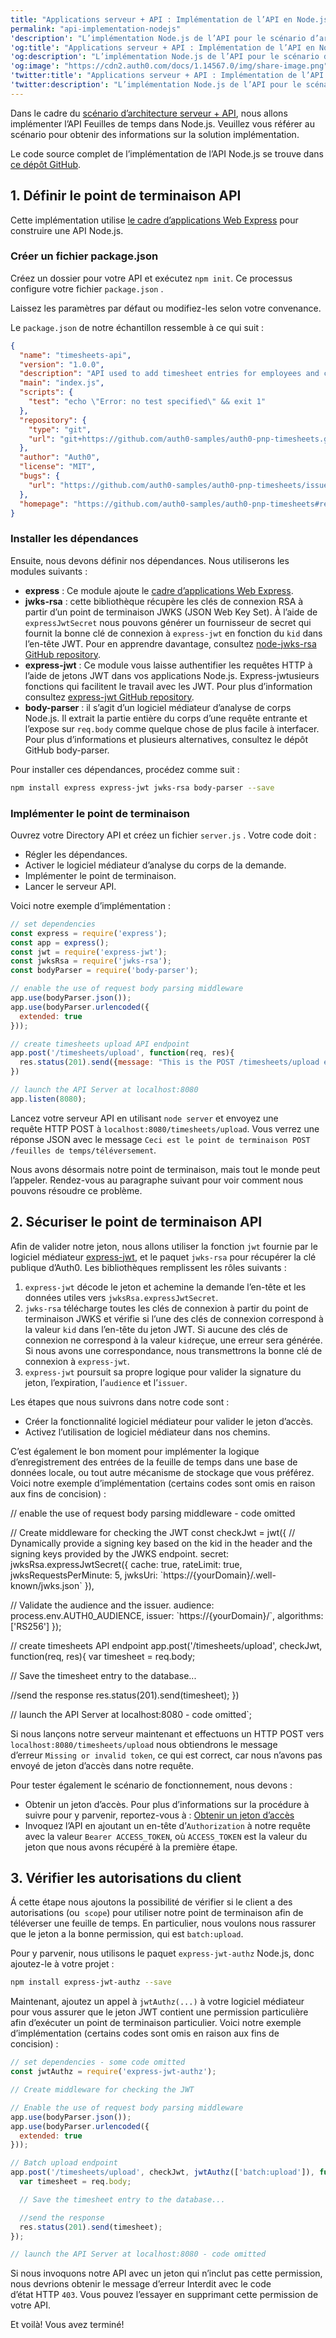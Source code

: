 ```yaml
---
title: "Applications serveur + API : Implémentation de l’API en Node.js"
permalink: "api-implementation-nodejs"
'description': "L’implémentation Node.js de l’API pour le scénario d’architecture Serveur Client + API"
'og:title': "Applications serveur + API : Implémentation de l’API en Node.js"
'og:description': "L’implémentation Node.js de l’API pour le scénario d’architecture Serveur Client + API"
'og:image': "https://cdn2.auth0.com/docs/1.14567.0/img/share-image.png"
'twitter:title': "Applications serveur + API : Implémentation de l’API en Node.js"
'twitter:description': "L’implémentation Node.js de l’API pour le scénario d’architecture Serveur Client + API"
---
```



Dans le cadre du [scénario d’architecture serveur + API](https://auth0.com/docs/architecture-scenarios/application/server-api), nous allons implémenter l’API Feuilles de temps dans Node.js. Veuillez vous référer au scénario pour obtenir des informations sur la solution implémentation.

Le code source complet de l’implémentation de l’API Node.js se trouve dans [ce dépôt GitHub](https://github.com/auth0-samples/auth0-pnp-exampleco-timesheets/tree/master/timesheets-api/node).

## 1. Définir le point de terminaison API

Cette implémentation utilise [le cadre d’applications Web Express](http://expressjs.com/) pour construire une API Node.js.

### Créer un fichier package.json

Créez un dossier pour votre API et exécutez `npm init`. Ce processus configure votre fichier `package.json` .

Laissez les paramètres par défaut ou modifiez-les selon votre convenance.

Le `package.json` de notre échantillon ressemble à ce qui suit :

```json lines
{
  "name": "timesheets-api",
  "version": "1.0.0",
  "description": "API used to add timesheet entries for employees and contractors",
  "main": "index.js",
  "scripts": {
    "test": "echo \"Error: no test specified\" && exit 1"
  },
  "repository": {
    "type": "git",
    "url": "git+https://github.com/auth0-samples/auth0-pnp-timesheets.git"
  },
  "author": "Auth0",
  "license": "MIT",
  "bugs": {
    "url": "https://github.com/auth0-samples/auth0-pnp-timesheets/issues"
  },
  "homepage": "https://github.com/auth0-samples/auth0-pnp-timesheets#readme"
}
```

### Installer les dépendances

Ensuite, nous devons définir nos dépendances. Nous utiliserons les modules suivants :

* **express** : Ce module ajoute le [cadre d’applications Web Express](https://expressjs.com/).
* **jwks-rsa** : cette bibliothèque récupère les clés de connexion RSA à partir d’un point de terminaison JWKS (JSON Web Key Set). À l’aide de `expressJwtSecret` nous pouvons générer un fournisseur de secret qui fournit la bonne clé de connexion à `express-jwt` en fonction du `kid` dans l’en-tête <Tooltip href="/docs/docs/fr-ca/glossary?term=json-web-token" tip="Jeton Web JSON (JWT)
Format standard de jeton d’ID (et souvent de jeton d’accès) utilisé pour représenter en toute sécurité des demandes entre deux parties." cta="Voir le glossaire">JWT</Tooltip>. Pour en apprendre davantage, consultez [node-jwks-rsa GitHub repository](https://github.com/auth0/node-jwks-rsa).
* **express-jwt** : Ce module vous laisse authentifier les requêtes HTTP à l’aide de jetons JWT dans vos applications Node.js. Express-jwtusieurs fonctions qui facilitent le travail avec les JWT. Pour plus d’information consultez [express-jwt GitHub repository](https://github.com/auth0/express-jwt).
* **body-parser** : il s’agit d’un logiciel médiateur d’analyse de corps Node.js. Il extrait la partie entière du corps d’une requête entrante et l’expose sur `req.body` comme quelque chose de plus facile à interfacer. Pour plus d’informations et plusieurs alternatives, consultez le dépôt GitHub body-parser.

Pour installer ces dépendances, procédez comme suit :

```bash lines
npm install express express-jwt jwks-rsa body-parser --save
```

### Implémenter le point de terminaison

Ouvrez votre Directory API et créez un fichier `server.js` . Votre code doit :

* Régler les dépendances.
* Activer le logiciel médiateur d’analyse du corps de la demande.
* Implémenter le point de terminaison.
* Lancer le serveur API.

Voici notre exemple d’implémentation :

```javascript lines
// set dependencies
const express = require('express');
const app = express();
const jwt = require('express-jwt');
const jwksRsa = require('jwks-rsa');
const bodyParser = require('body-parser');

// enable the use of request body parsing middleware
app.use(bodyParser.json());
app.use(bodyParser.urlencoded({
  extended: true
}));

// create timesheets upload API endpoint
app.post('/timesheets/upload', function(req, res){
  res.status(201).send({message: "This is the POST /timesheets/upload endpoint"});
})

// launch the API Server at localhost:8080
app.listen(8080);
```

Lancez votre serveur API en utilisant `node server` et envoyez une requête HTTP POST à `localhost:8080/timesheets/upload`. Vous verrez une réponse JSON avec le message `Ceci est le point de terminaison POST /feuilles de temps/téléversement`.

Nous avons désormais notre point de terminaison, mais tout le monde peut l’appeler. Rendez-vous au paragraphe suivant pour voir comment nous pouvons résoudre ce problème.

## 2. Sécuriser le point de terminaison API

Afin de valider notre jeton, nous allons utiliser la fonction `jwt` fournie par le logiciel médiateur [express-jwt](https://github.com/auth0/express-jwt#usage), et le paquet `jwks-rsa` pour récupérer la clé publique d’Auth0. Les bibliothèques remplissent les rôles suivants :

1. `express-jwt` décode le jeton et achemine la demande l’en-tête et les données utiles vers `jwksRsa.expressJwtSecret`.
2. `jwks-rsa` télécharge toutes les clés de connexion à partir du point de terminaison JWKS et vérifie si l’une des clés de connexion correspond à la valeur `kid` dans l’en-tête du jeton JWT. Si aucune des clés de connexion ne correspond à la valeur `kid`reçue, une erreur sera générée. Si nous avons une correspondance, nous transmettrons la bonne clé de connexion à `express-jwt`.
3. `express-jwt` poursuit sa propre logique pour valider la signature du jeton, l’expiration, l’`audience` et l’`issuer`.

Les étapes que nous suivrons dans notre code sont :

* Créer la fonctionnalité logiciel médiateur pour valider le jeton d’accès.
* Activez l’utilisation de logiciel médiateur dans nos chemins.

C’est également le bon moment pour implémenter la logique d’enregistrement des entrées de la feuille de temps dans une base de données locale, ou tout autre mécanisme de stockage que vous préférez. Voici notre exemple d’implémentation (certains codes sont omis en raison aux fins de concision) :


// enable the use of request body parsing middleware - code omitted

// Create middleware for checking the JWT
const checkJwt = jwt({
  // Dynamically provide a signing key based on the kid in the header and the signing keys provided by the JWKS endpoint.
  secret: jwksRsa.expressJwtSecret({
    cache: true,
    rateLimit: true,
    jwksRequestsPerMinute: 5,
    jwksUri: \`https://{yourDomain}/.well-known/jwks.json\`
  }),

  // Validate the audience and the issuer.
  audience: process.env.AUTH0_AUDIENCE,
  issuer: \`https://{yourDomain}/\`,
  algorithms: ['RS256']
});

// create timesheets API endpoint
app.post('/timesheets/upload', checkJwt, function(req, res){
  var timesheet = req.body;

  // Save the timesheet entry to the database...

  //send the response
  res.status(201).send(timesheet);
})

// launch the API Server at localhost:8080 - code omitted`;

<AuthCodeBlock children={codeExample} language="javascript" />

Si nous lançons notre serveur maintenant et effectuons un HTTP POST vers `localhost:8080/timesheets/upload` nous obtiendrons le message d’erreur `Missing or invalid token`, ce qui est correct, car nous n’avons pas envoyé de jeton d’accès dans notre requête.

Pour tester également le scénario de fonctionnement, nous devons :

* Obtenir un jeton d’accès. Pour plus d’informations sur la procédure à suivre pour y parvenir, reportez-vous à : [Obtenir un jeton d’accès](https://auth0.com/docs/architecture-scenarios/application/server-api#get-an-access-token)
* Invoquez l’API en ajoutant un en-tête d’`Authorization` à notre requête avec la valeur `Bearer ACCESS_TOKEN`, où `ACCESS_TOKEN` est la valeur du jeton que nous avons récupéré à la première étape.

## 3. Vérifier les autorisations du client

Á cette étape nous ajoutons la possibilité de vérifier si le client a des autorisations (ou  `scope`) pour utiliser notre point de terminaison afin de téléverser une feuille de temps. En particulier, nous voulons nous rassurer que le jeton a la bonne permission, qui est `batch:upload`.

Pour y parvenir, nous utilisons le paquet `express-jwt-authz` Node.js, donc ajoutez-le à votre projet :

```bash lines
npm install express-jwt-authz --save
```

Maintenant, ajoutez un appel à `jwtAuthz(...)` à votre logiciel médiateur pour vous assurer que le jeton JWT contient une permission particulière afin d’exécuter un point de terminaison particulier. Voici notre exemple d’implémentation (certains codes sont omis en raison aux fins de concision) :

```javascript lines
// set dependencies - some code omitted
const jwtAuthz = require('express-jwt-authz');

// Create middleware for checking the JWT

// Enable the use of request body parsing middleware
app.use(bodyParser.json());
app.use(bodyParser.urlencoded({
  extended: true
}));

// Batch upload endpoint
app.post('/timesheets/upload', checkJwt, jwtAuthz(['batch:upload']), function(req, res){
  var timesheet = req.body;

  // Save the timesheet entry to the database...

  //send the response
  res.status(201).send(timesheet);
});

// launch the API Server at localhost:8080 - code omitted
```

Si nous invoquons notre API avec un jeton qui n’inclut pas cette permission, nous devrions obtenir le message d’erreur Interdit avec le code d’état HTTP `403`. Vous pouvez l’essayer en supprimant cette permission de votre API.

Et voilà! Vous avez terminé!